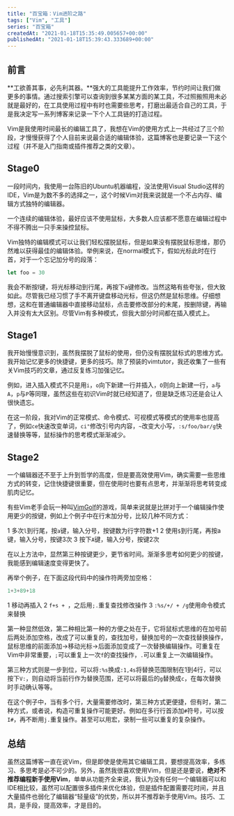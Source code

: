 ```yaml
---
title: "百宝箱：Vim进阶之路"
tags: ["Vim", "工具"]
series: "百宝箱"
createdAt: "2021-01-18T15:35:49.005657+00:00"
publishedAt: "2021-01-18T15:39:43.333689+00:00"
---
```


## 前言

**工欲善其事，必先利其器。**强大的工具能提升工作效率，节约时间让我们做更多的事情。通过搜索引擎可以查询到很多某某方面的某工具，不过照搬照用未必就是最好的，在工具使用过程中有时也需要些思考，打磨出最适合自己的工具，于是我决定写一系列博客来记录一下个人工具链的打造过程。

Vim是我使用时间最长的编辑工具了，我想在Vim的使用方式上一共经过了三个阶段，才慢慢获得了个人目前来说最合适的编辑体验，这篇博客也是要记录一下这个过程（并不是入门指南或插件推荐之类的文章）。

## Stage0

一段时间内，我使用一台陈旧的Ubuntu机器编程，没法使用Visual Studio这样的IDE，Vim是为数不多的选择之一，这个时候Vim对我来说就是一个不占内存、编辑方式独特的编辑器。

一个连续的编辑体验，最好应该不使用鼠标，大多数人应该都不愿意在编辑过程中不得不腾出一只手来操控鼠标。

Vim独特的编辑模式可以让我们轻松摆脱鼠标，但是如果没有摆脱鼠标思维，那仍然难以获得最佳的编辑体验。举例来说，在normal模式下，假如光标此时在行首，对于一个忘记加分号的段落：

```typescript
let foo = 30
```

我会不断按l键，将光标移动到行尾，再按下a键修改。当然这略有些夸张，但大致如此。尽管我已经习惯了手不离开键盘移动光标，但这仍然是鼠标思维。仔细想想，这和在普通编辑器中直接移动鼠标，点击要修改部分的末尾，按删除键，再输入并没有太大区别。尽管Vim有多种模式，但我大部分时间都在插入模式上。

## Stage1

我开始慢慢意识到，虽然我摆脱了鼠标的使用，但仍没有摆脱鼠标式的思维方式。我开始记忆更多的快捷键，更多的技巧。除了预装的vimtutor，我还收集了一些有关Vim技巧的文章，通过反复练习加强记忆。

例如，进入插入模式不只是用`i`，`o`向下新建一行并插入，`O`则向上新建一行，`a`与`A`，`p`与`P`等同理，虽然这些在初识Vim时就已经知道了，但是缺乏练习还是会让人很快遗忘。

在这一阶段，我对Vim的正常模式、命令模式、可视模式等模式的使用率也提高了，例如`ce`快速改变单词，`ci"`修改引号内内容，`~`改变大小写，`:s/foo/bar/g`快速替换等等，鼠标操作的思考模式渐渐减少。

## Stage2

一个编辑器还不至于上升到哲学的高度，但是要高效使用Vim，确实需要一些思维方式的转变，记住快捷键很重要，但在使用时也要有点思考，并渐渐将思考转变成肌肉记忆。

有些Vim老手会玩一种叫[VimGolf](https://www.vimgolf.com)的游戏，简单来说就是比拼对于一个编辑操作使用更少的按键，例如上个例子中在行末加分号，比较几种不同方式：

1 多次`l`到行尾，按`a`键，输入分号，按键数为行字符数+1
2 使用`$`到行尾，再按a键，输入分号，按键3次
3 按下`A`键，输入分号，按键2次

在以上方法中，显然第三种按键更少，更节省时间。渐渐多思考如何更少的按键，我能感到编辑速度变得更快了。

再举个例子，在下面这段代码中的操作符两旁加空格：

```typescript
1+3+89+18
```

1 移动再插入
2 `f+s + `，之后用`;.`重复查找修改操作
3 `:%s/+/ + /g`使用命令模式来替换

第一种显然低效，第二种相比第一种的方便之处在于，它将鼠标式思维的在加号前后两处添加空格，改成了可以重复的，查找加号，替换加号的一次查找替换操作，鼠标思维的前面添加->移动光标->后面添加变成了一次替换编辑操作。可重复在Vim中非常重要，`;`可以重复上一次`f`的查找操作，`.`可以重复上一次编辑操作。

第三种方式则是一步到位，可以将`:%s`换成`:1,4s`将替换范围限制在1到4行，可以按下`V:`，则自动将当前行作为替换范围，还可以将最后的`g`替换成`c`，在每次替换时手动确认等等。

在这个例子中，当有多个行，大量需要修改时，第三种方式更便捷，但有时，第二种方式，或者说，构造可重复操作可能更好。例如在多行行首添加`#`符号，可以按`I#`，再不断用`j.`重复操作。甚至可以用宏，录制一些可以重复的复杂操作。

## 总结

虽然这篇博客一直在说Vim，但是即使是使用其它编辑工具，要想提高效率，多练习、多思考是必不可少的。另外，虽然我很喜欢使用Vim，但是还是要说，**绝对不推荐编程新手使用Vim**，单单从功能齐全来说，我认为没有任何一个编辑器可以和IDE相比较，虽然可以配置很多插件来优化体验，但是插件配置需要花时间，并且大量插件也弱化了编辑器“轻量级”的优势，所以并不推荐新手使用Vim。技巧、工具，是手段，提高效率，才是目的。

